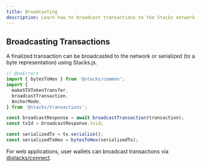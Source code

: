 ```yaml
---
title: Broadcasting
description: Learn how to broadcast transactions to the Stacks network.
---
```


## Broadcasting Transactions

A finalized transaction can be broadcasted to the network or serialized (to a byte representation) using Stacks.js.

```ts twoslash
// @noErrors
import { bytesToHex } from '@stacks/common';
import {
  makeSTXTokenTransfer,
  broadcastTransaction,
  AnchorMode,
} from '@stacks/transactions';

const broadcastResponse = await broadcastTransaction(transaction);
const txId = broadcastResponse.txid;

const serializedTx = tx.serialize();
const serializedTxHex = bytesToHex(serializedTx);
```

<Callout title="Info">For web applications, user wallets can broadcast transactions via [@stacks/connect](../packages/connect).</Callout>
